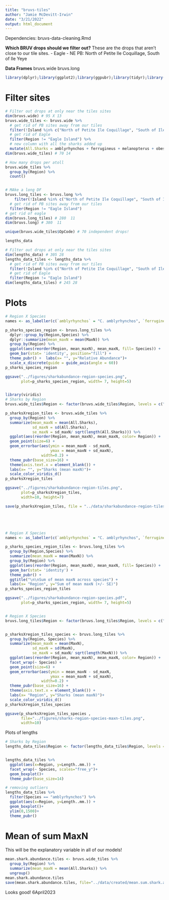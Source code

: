```yaml
---
title: "bruvs-tiles"
author: "Jamie McDevitt-Irwin"
date: "3/21/2022"
output: html_document
---
```


Dependencies: bruvs-data-cleaning.Rmd

**Which BRUV drops should we filter out?**
These are the drops that aren't close to our tile sites. 
- Eagle
- NE PB: North of Petite Ile Coquillage, South of Ile Yeye	


**Data Frames**
bruvs.wide
bruvs.long


```r
library(dplyr);library(ggplot2);library(ggpubr);library(tidyr);library(car)
```


# Filter sites
```r
# Filter out drops at only near the tiles sites 
dim(bruvs.wide) # 95 X 13
bruvs.wide_tiles <- bruvs.wide %>% 
  # get rid of PB sites away from our tiles
  filter(!Island %in% c("North of Petite Ile Coquillage", "South of Ile Yeye")) %>%
  # get rid of Eagle
  filter(Region != "Eagle Island") %>%
  # new column with all the sharks added up
  mutate(All.Sharks = amblyrhynchos + ferrugineus + melanopterus + obesus)
dim(bruvs.wide_tiles) # 70 14

# How many drops per atoll
bruvs.wide_tiles %>%
  group_by(Region) %>%
  count()


# MAke a long DF
bruvs.long_tiles <- bruvs.long %>%
    filter(!Island %in% c("North of Petite Ile Coquillage", "South of Ile Yeye")) %>%
  # get rid of PB sites away from our tiles
  filter(Region != "Eagle Island")
# get rid of eagle
dim(bruvs.long_tiles) # 280  11
dim(bruvs.long) # 380  11

unique(bruvs.wide_tiles$OpCode) # 70 independent drops!

```



```r
lengths_data

# Filter out drops at only near the tiles sites 
dim(lengths_data) # 305 28
lengths_data_tiles <- lengths_data %>% 
  # get rid of PB sites away from our tiles
  filter(!Island %in% c("North of Petite Ile Coquillage", "South of Ile Yeye")) %>%
  # get rid of Eagle
  filter(Region != "Eagle Island")
dim(lengths_data_tiles) # 245 28

```



# Plots
```r
# Region X Species
names <- as_labeller(c(`amblyrhynchos` = "C. amblyrhynchos", `ferrugineus` = "N. ferrugineus",`melanopterus` = "C. melanopterus", `obesus` = "T. obesus")) 

p_sharks_species_region <- bruvs.long_tiles %>% 
  dplyr::group_by(Region,Species) %>%
  dplyr::summarize(mean_maxN = mean(MaxN)) %>%
  group_by(Region) %>%
  ggplot(aes(reorder(Region, mean_maxN), mean_maxN, fill= Species)) +
  geom_bar(stat= 'identity', position="fill") + 
  theme_pubr() +  labs(x= "", y="Relative Abundance")+
  scale_x_discrete(guide = guide_axis(angle = 60))
p_sharks_species_region 

ggsave("../figures/sharkabundance-region-species.png", 
       plot=p_sharks_species_region, width= 7, height=5)


library(viridis)
# Sharks by Region
bruvs.wide_tiles$Region <- factor(bruvs.wide_tiles$Region, levels = c("Brothers", "Nelson's Island", "PerosBanhos", "Salomon", "Egmont" ))

p_sharksXregion_tiles <- bruvs.wide_tiles %>%
  group_by(Region) %>%
  summarize(mean_maxN = mean(All.Sharks),
            sd_maxN = sd(All.Sharks),
            se_maxN = sd_maxN/ sqrt(length(All.Sharks))) %>%
  ggplot(aes(reorder(Region, mean_maxN), mean_maxN, color= Region)) + 
  geom_point(size=6) + 
  geom_errorbar(aes(ymin = mean_maxN - sd_maxN, 
                    ymax = mean_maxN + sd_maxN), 
                width=0.2) +
  theme_pubr(base_size=16) + 
  theme(axis.text.x = element_blank()) +
  labs(x= "", y="Sharks (mean maxN)")+
  scale_color_viridis_d()
p_sharksXregion_tiles

ggsave("../figures/sharkabundance-region-tiles.png", 
       plot=p_sharksXregion_tiles,
       width=10, height=7)

save(p_sharksXregion_tiles, file = "../data/sharkabundance-region-tiles.RData")





# Region X Species
names <- as_labeller(c(`amblyrhynchos` = "C. amblyrhynchos", `ferrugineus` = "N. ferrugineus",`melanopterus` = "C. melanopterus", `obesus` = "T. obesus")) 

p_sharks_species_region_tiles <- bruvs.long_tiles %>% 
  group_by(Region,Species) %>%
  summarize(mean_maxN = mean(MaxN)) %>%
  group_by(Region) %>%
  ggplot(aes(reorder(Region, mean_maxN), mean_maxN, fill= Species)) +
  geom_bar(stat= 'identity') + 
  theme_pubr() +
  ggtitle("\n\nSum of mean maxN across species") + 
  labs(x= "Region", y="Sum of mean maxN (+/- SE)")
p_sharks_species_region_tiles

ggsave("../figures/sharkabundance-region-species.pdf", 
       plot=p_sharks_species_region, width= 7, height=5)


# Region X Species
bruvs.long_tiles$Region <- factor(bruvs.long_tiles$Region, levels = c("Brothers", "Nelson's Island", "PerosBanhos", "Salomon", "Egmont" ))


p_sharksXregion_tiles_species <- bruvs.long_tiles %>%
  group_by(Region, Species) %>%
  summarize(mean_maxN = mean(MaxN),
            sd_maxN = sd(MaxN),
            se_maxN = sd_maxN/ sqrt(length(MaxN))) %>%
  ggplot(aes(reorder(Region, mean_maxN), mean_maxN, color= Region)) + 
  facet_wrap(~ Species) +
  geom_point(size=6) + 
  geom_errorbar(aes(ymin = mean_maxN - sd_maxN, 
                    ymax = mean_maxN + sd_maxN), 
                width=0.2) +
  theme_pubr(base_size=16) + 
  theme(axis.text.x = element_blank()) +
  labs(x= "Region", y="Sharks (mean maxN)")+
  scale_color_viridis_d()
p_sharksXregion_tiles_species 

ggsave(p_sharksXregion_tiles_species ,
       file="../figures/sharks-region-species-maxn-tiles.png",
       width=10)
```

Plots of lengths
```r

# Sharks by Region
lengths_data_tiles$Region <- factor(lengths_data_tiles$Region, levels = c("Brothers", "Nelson's Island", "PerosBanhos", "Salomon", "Egmont" ))


lengths_data_tiles %>%
  ggplot(aes(x=Region, y=Length..mm.)) + 
  facet_wrap(~ Species, scales="free_y")+
  geom_boxplot()+
  theme_pubr(base_size=14)

# removing outliers
lengths_data_tiles %>%
  filter(Species == "amblyrhynchos") %>%
  ggplot(aes(x=Region, y=Length..mm.)) + 
  geom_boxplot()+
  ylim(0,1500)+
  theme_pubr()

```


# Mean of sum MaxN
This will be the explanatory variable in all of our models! 
```r
mean.shark.abundance.tiles <- bruvs.wide_tiles %>%
  group_by(Region) %>%
  summarize(mean_maxN = mean(All.Sharks)) %>%
  ungroup()
mean.shark.abundance.tiles 
save(mean.shark.abundance.tiles, file="../data/created/mean.sum.shark.abundance.tiles.RData")
```

Looks good! 6April2023